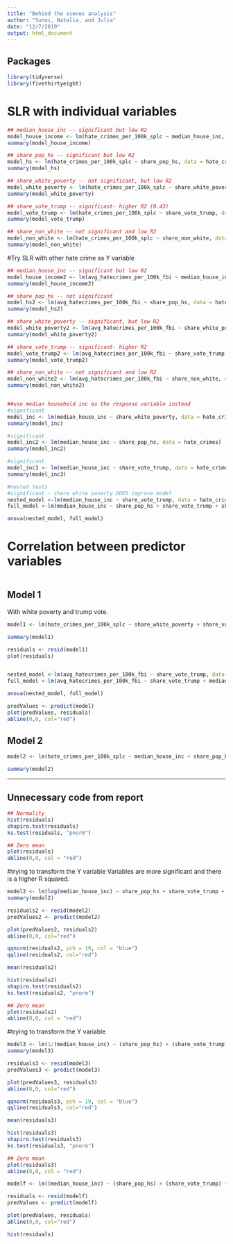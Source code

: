 ```yaml
---
title: "Behind the scenes analysis"
author: "Sunni, Natalia, and Julia"
date: "12/7/2019"
output: html_document
---
```


## Packages
```r
library(tidyverse)
library(fivethirtyeight)
```

# SLR with individual variables
```r
## median_house_inc -- significant but low R2
model_house_income <- lm(hate_crimes_per_100k_splc ~ median_house_inc, data = hate_crimes)
summary(model_house_income)

## share_pop_hs -- significant but low R2
model_hs <- lm(hate_crimes_per_100k_splc ~ share_pop_hs, data = hate_crimes)
summary(model_hs)

## share_white_poverty -- not significant, but low R2
model_white_poverty <- lm(hate_crimes_per_100k_splc ~ share_white_poverty, data = hate_crimes)
summary(model_white_poverty)

## share_vote_trump -- significant- higher R2 (0.43)
model_vote_trump <- lm(hate_crimes_per_100k_splc ~ share_vote_trump, data = hate_crimes)
summary(model_vote_trump)

## share_non_white -- not significant and low R2
model_non_white <- lm(hate_crimes_per_100k_splc ~ share_non_white, data = hate_crimes)
summary(model_non_white)
```


#Try SLR with other hate crime as Y variable
```r
## median_house_inc -- significant but low R2
model_house_income2 <- lm(avg_hatecrimes_per_100k_fbi ~ median_house_inc, data = hate_crimes)
summary(model_house_income2)

## share_pop_hs -- not significant 
model_hs2 <- lm(avg_hatecrimes_per_100k_fbi ~ share_pop_hs, data = hate_crimes)
summary(model_hs2)

## share_white_poverty -- significant, but low R2
model_white_poverty2 <- lm(avg_hatecrimes_per_100k_fbi ~ share_white_poverty, data = hate_crimes)
summary(model_white_poverty2)

## share_vote_trump -- significant- higher R2 
model_vote_trump2 <- lm(avg_hatecrimes_per_100k_fbi ~ share_vote_trump, data = hate_crimes)
summary(model_vote_trump2)

## share_non_white -- not significant and low R2
model_non_white2 <- lm(avg_hatecrimes_per_100k_fbi ~ share_non_white, data = hate_crimes)
summary(model_non_white2)


##use median household inc as the response variable instead 
#significant
model_inc <- lm(median_house_inc ~ share_white_poverty, data = hate_crimes)
summary(model_inc)

#significant
model_inc2 <- lm(median_house_inc ~ share_pop_hs, data = hate_crimes)
summary(model_inc2)

#significant
model_inc3 <- lm(median_house_inc ~ share_vote_trump, data = hate_crimes)
summary(model_inc3)

#nested tests
#significant - share white poverty DOES improve model
nested_model <-lm(median_house_inc ~ share_vote_trump, data = hate_crimes)
full_model <-lm(median_house_inc ~ share_pop_hs + share_vote_trump + share_white_poverty, data = hate_crimes)

anova(nested_model, full_model)
```

# Correlation between predictor variables
```r

```



## Model 1
With white poverty and trump vote.
```r
model1 <- lm(hate_crimes_per_100k_splc ~ share_white_poverty + share_vote_trump + share_white_poverty* share_vote_trump, data = hate_crimes)

summary(model1)

residuals <- resid(model1)
plot(residuals)


nested_model <-lm(avg_hatecrimes_per_100k_fbi ~ share_vote_trump, data = hate_crimes)
full_model <-lm(avg_hatecrimes_per_100k_fbi ~ share_vote_trump + median_house_inc, data = hate_crimes)

anova(nested_model, full_model)

predValues <- predict(model)
plot(predValues, residuals)
abline(0,0, col="red")
```

## Model 2
```r
model2 <- lm(hate_crimes_per_100k_splc ~ median_house_inc + share_pop_hs + share_white_poverty + share_vote_trump + share_non_white, data = hate_crimes)

summary(model2)
```

---

## Unnecessary code from report
```r
## Normality
hist(residuals)
shapiro.test(residuals)
ks.test(residuals, "pnorm")

## Zero mean
plot(residuals)
abline(0,0, col = "red")
```


#trying to transform the Y variable
Variables are more significant and there is a higher R squared.
```r
model2 <- lm(log(median_house_inc) ~ share_pop_hs + share_vote_trump + share_white_poverty, data = hate_crimes)
summary(model2)

residuals2 <- resid(model2)
predValues2 <- predict(model2)

plot(predValues2, residuals2)
abline(0,0, col="red")

qqnorm(residuals2, pch = 19, col = "blue")
qqline(residuals2, col="red")

mean(residuals2)

hist(residuals2)
shapiro.test(residuals2)
ks.test(residuals2, "pnorm")

## Zero mean
plot(residuals2)
abline(0,0, col = "red")
```


#trying to transform the Y variable
```r
model3 <- lm(1/(median_house_inc) ~ (share_pop_hs) + (share_vote_trump) + (share_white_poverty), data = hate_crimes)
summary(model3)

residuals3 <- resid(model3)
predValues3 <- predict(model3)

plot(predValues3, residuals3)
abline(0,0, col="red")

qqnorm(residuals3, pch = 19, col = "blue")
qqline(residuals3, col="red")

mean(residuals3)

hist(residuals3)
shapiro.test(residuals3)
ks.test(residuals3, "pnorm")

## Zero mean
plot(residuals3)
abline(0,0, col = "red")
```


```r
modelf <- lm((median_house_inc) ~ (share_pop_hs) + (share_vote_trump) + (share_white_poverty), data = hate_crimes)

residuals <- resid(modelf)
predValues <- predict(modelf)

plot(predValues, residuals)
abline(0,0, col="red")

hist(residuals)
```

